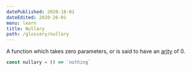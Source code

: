 ```yaml
---
datePublished: 2020-18-01
dateEdited: 2020-26-01
menu: learn
title: Nullary
path: /glossary/nullary
---
```


<Def of="Nullary" parent="Arity"/>

A function which takes zero parameters, or is said to have an [arity](/glossary/arity) of 0.

```js
const nullary = () => `nothing`
```
